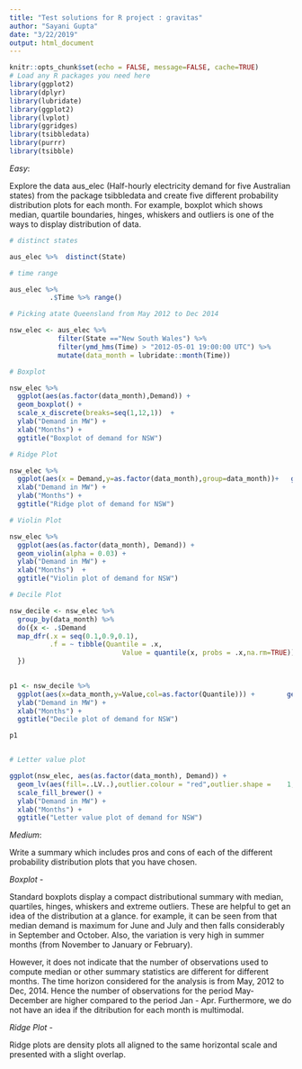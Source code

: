 ```yaml
---
title: "Test solutions for R project : gravitas"
author: "Sayani Gupta"
date: "3/22/2019"
output: html_document
---
```



```r
knitr::opts_chunk$set(echo = FALSE, message=FALSE, cache=TRUE)
# Load any R packages you need here
library(ggplot2)
library(dplyr)
library(lubridate)
library(ggplot2)
library(lvplot)
library(ggridges)
library(tsibbledata)
library(purrr)
library(tsibble)
```



_*Easy*_:

Explore the data aus_elec (Half-hourly electricity demand for five Australian states) from the package tsibbledata and create five different probability distribution plots for each month. For example, boxplot which shows median, quartile boundaries, hinges, whiskers and outliers is one of the ways to display distribution of data. 


```r

# distinct states

aus_elec %>%  distinct(State)

# time range

aus_elec %>%
          .$Time %>% range()

# Picking atate Queensland from May 2012 to Dec 2014

nsw_elec <- aus_elec %>%
            filter(State =="New South Wales") %>%
            filter(ymd_hms(Time) > "2012-05-01 19:00:00 UTC") %>%  
            mutate(data_month = lubridate::month(Time))

# Boxplot

nsw_elec %>% 
  ggplot(aes(as.factor(data_month),Demand)) +
  geom_boxplot() + 
  scale_x_discrete(breaks=seq(1,12,1))  +
  ylab("Demand in MW") +
  xlab("Months") + 
  ggtitle("Boxplot of demand for NSW")

# Ridge Plot

nsw_elec %>% 
  ggplot(aes(x = Demand,y=as.factor(data_month),group=data_month))+   geom_density_ridges2() +
  xlab("Demand in MW") +
  ylab("Months") + 
  ggtitle("Ridge plot of demand for NSW")

# Violin Plot 

nsw_elec %>% 
  ggplot(aes(as.factor(data_month), Demand)) +
  geom_violin(alpha = 0.03) +
  ylab("Demand in MW") +
  xlab("Months")  +
  ggtitle("Violin plot of demand for NSW")

# Decile Plot

nsw_decile <- nsw_elec %>% 
  group_by(data_month) %>%
  do({x <- .$Demand
  map_dfr(.x = seq(0.1,0.9,0.1),
          .f = ~ tibble(Quantile = .x,
                            Value = quantile(x, probs = .x,na.rm=TRUE)))
  })
  

p1 <- nsw_decile %>% 
  ggplot(aes(x=data_month,y=Value,col=as.factor(Quantile))) +        geom_line() +
  ylab("Demand in MW") +
  xlab("Months") +
  ggtitle("Decile plot of demand for NSW") 

p1


# Letter value plot

ggplot(nsw_elec, aes(as.factor(data_month), Demand)) + 
  geom_lv(aes(fill=..LV..),outlier.colour = "red",outlier.shape =    1, k=9) + 
  scale_fill_brewer() + 
  ylab("Demand in MW") +
  xlab("Months") +
  ggtitle("Letter value plot of demand for NSW") 
```


_*Medium*_:

Write a summary which includes pros and cons of each of the different probability distribution plots that you have chosen.

*Boxplot* - 

Standard boxplots display a compact distributional summary with median, quartiles, hinges, whiskers and extreme outliers. These are helpful to get an idea of the distribution at a glance. for example, it can be seen from \autoref{} that median demand is maximum for June and July and then falls considerably in September and October. Also, the variation is very high in summer months (from November to January or February). 

However, it does not indicate that the number of observations used to compute median or other summary statistics are different for different months. The time horizon considered for the analysis is from May, 2012 to Dec, 2014. Hence the number of observations for the period May-December are higher compared to the period Jan - Apr. Furthermore, we do not have an idea if the ditribution for each month is multimodal.


*Ridge Plot* - 

Ridge plots are density plots all aligned to the same horizontal scale and presented with a slight overlap. 



